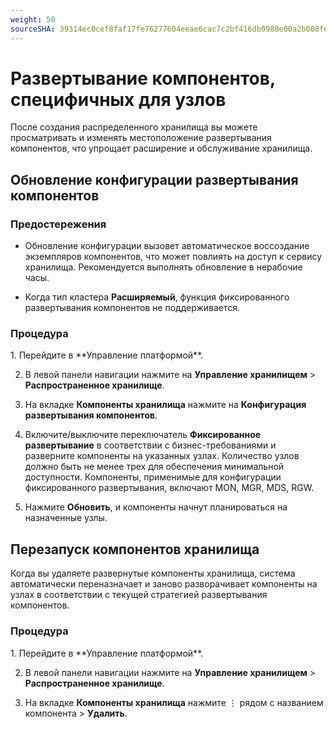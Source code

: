 ```yaml
---
weight: 50
sourceSHA: 39314ec0cef8faf17fe76277604eeae6cac7c2bf416db0988e00a2b008feffd5
---
```


# Развертывание компонентов, специфичных для узлов

После создания распределенного хранилища вы можете просматривать и изменять местоположение развертывания компонентов, что упрощает расширение и обслуживание хранилища.

## Обновление конфигурации развертывания компонентов

### Предостережения

- Обновление конфигурации вызовет автоматическое воссоздание экземпляров компонентов, что может повлиять на доступ к сервису хранилища. Рекомендуется выполнять обновление в нерабочие часы.

- Когда тип кластера **Расширяемый**, функция фиксированного развертывания компонентов не поддерживается.

### Процедура

<Steps>
  1. Перейдите в **Управление платформой**.

  2. В левой панели навигации нажмите на **Управление хранилищем** > **Распространенное хранилище**.

  3. На вкладке **Компоненты хранилища** нажмите на **Конфигурация развертывания компонентов**.

  4. Включите/выключите переключатель **Фиксированное развертывание** в соответствии с бизнес-требованиями и разверните компоненты на указанных узлах. Количество узлов должно быть не менее трех для обеспечения минимальной доступности. Компоненты, применимые для конфигурации фиксированного развертывания, включают MON, MGR, MDS, RGW.

  5. Нажмите **Обновить**, и компоненты начнут планироваться на назначенные узлы.
</Steps>

## Перезапуск компонентов хранилища

Когда вы удаляете развернутые компоненты хранилища, система автоматически переназначает и заново разворачивает компоненты на узлах в соответствии с текущей стратегией развертывания компонентов.

### Процедура

<Steps>
  1. Перейдите в **Управление платформой**.

  2. В левой панели навигации нажмите на **Управление хранилищем** > **Распространенное хранилище**.

  3. На вкладке **Компоненты хранилища** нажмите ⋮ рядом с названием компонента > **Удалить**.
</Steps>
